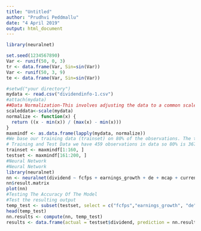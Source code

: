 ---
title: "Untitled"
author: "Prudhvi Peddmallu"
date: "4 April 2019"
output: html_document
---
```{r}
library(neuralnet)

set.seed(1234567890)
Var <- runif(50, 0, 3)
tr <- data.frame(Var, Sin=sin(Var))
Var <- runif(50, 3, 9)
te <- data.frame(Var, Sin=sin(Var))
```

```{r}
#setwd("your directory")
mydata <- read.csv("dividendinfo-1.csv")
#attach(mydata)
##Data Normalization-This involves adjusting the data to a common scale so as to accurately compare predicted and actual values.
scaleddata<-scale(mydata)
normalize <- function(x) {
  return ((x - min(x)) / (max(x) - min(x)))
}
maxmindf <- as.data.frame(lapply(mydata, normalize))
#We base our training data (trainset) on 80% of the observations. The test data (testset) is based on the remaining 20% of observations.
# Training and Test Data we have 459 observations in data so 80% is 367 are train and remaining are test data
trainset <- maxmindf[1:160, ]
testset <- maxmindf[161:200, ]
#Neural Network
#Neural Network
library(neuralnet)
nn <- neuralnet(dividend ~ fcfps + earnings_growth + de + mcap + current_ratio, data=trainset, hidden=c(2,1), linear.output=FALSE, threshold=0.01)
nn$result.matrix
plot(nn)
#Testing The Accuracy Of The Model
#Test the resulting output
temp_test <- subset(testset, select = c("fcfps","earnings_growth", "de", "mcap", "current_ratio"))
head(temp_test)
nn.results <- compute(nn, temp_test)
results <- data.frame(actual = testset$dividend, prediction = nn.results$net.result)



```

